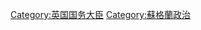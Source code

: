{{Commons category|Secretaries of State for Scotland}}
{{Cat main}}
[[Category:英国国务大臣|Category:英国国务大臣]]
[[Category:蘇格蘭政治|Category:蘇格蘭政治]]